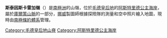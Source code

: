 {{coord|71|49|S|8|54|E|display=title}}

'''斯泰因斯卡雷加嶺'''（{{lang-en|Steinskaregga Ridge}}）是[[南極洲|南極洲]]的山嶺，位於[[毛德皇后地|毛德皇后地]]的[[阿斯特里德公主海岸|阿斯特里德公主海岸]]，屬於[[庫爾策山脈|庫爾策山脈]]的一部分，[[挪威|挪威]]製圖師根據探險隊的測量和空中照片繪入地圖，現時由[[南極條約體系|南極條約體系]]管理。

{{DEFAULTSORT:Steinskaregga Ridge}}
[[Category:毛德皇后地山脊|Category:毛德皇后地山脊]]
[[Category:阿斯特里德公主海岸|Category:阿斯特里德公主海岸]]


{{PrincessAstridCoast-geo-stub}}